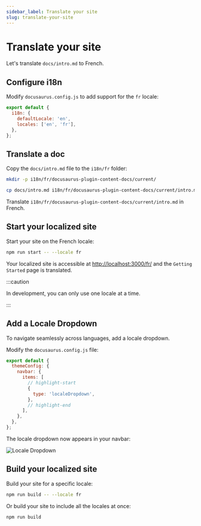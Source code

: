 ```yaml
---
sidebar_label: Translate your site
slug: translate-your-site
---
```


# Translate your site

Let's translate `docs/intro.md` to French.

## Configure i18n

Modify `docusaurus.config.js` to add support for the `fr` locale:

```js title="docusaurus.config.js"
export default {
  i18n: {
    defaultLocale: 'en',
    locales: ['en', 'fr'],
  },
};
```

## Translate a doc

Copy the `docs/intro.md` file to the `i18n/fr` folder:

```bash
mkdir -p i18n/fr/docusaurus-plugin-content-docs/current/

cp docs/intro.md i18n/fr/docusaurus-plugin-content-docs/current/intro.md
```

Translate `i18n/fr/docusaurus-plugin-content-docs/current/intro.md` in French.

## Start your localized site

Start your site on the French locale:

```bash
npm run start -- --locale fr
```

Your localized site is accessible at [http://localhost:3000/fr/](http://localhost:3000/fr/) and the `Getting Started` page is translated.

:::caution

In development, you can only use one locale at a time.

:::

## Add a Locale Dropdown

To navigate seamlessly across languages, add a locale dropdown.

Modify the `docusaurus.config.js` file:

```js title="docusaurus.config.js"
export default {
  themeConfig: {
    navbar: {
      items: [
        // highlight-start
        {
          type: 'localeDropdown',
        },
        // highlight-end
      ],
    },
  },
};
```

The locale dropdown now appears in your navbar:

![Locale Dropdown](./img/localeDropdown.png)

## Build your localized site

Build your site for a specific locale:

```bash
npm run build -- --locale fr
```

Or build your site to include all the locales at once:

```bash
npm run build
```
